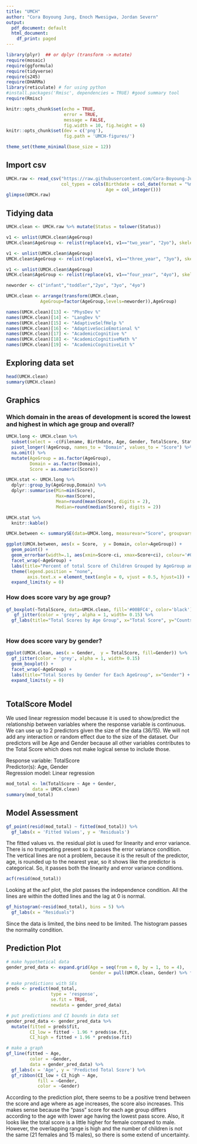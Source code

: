```yaml
---
title: "UMCH"
author: "Cora Boyoung Jung, Enoch Mwesigwa, Jordan Severn"
output:
  pdf_document: default
  html_document:
    df_print: paged
---
```



```r
library(plyr)  ## or dplyr (transform -> mutate) 
require(mosaic)
require(ggformula)
require(tidyverse)
require(s245)
require(DHARMa)
library(reticulate) # for using python
#install.packages('Rmisc', dependencies = TRUE) #good summary tool
require(Rmisc)

knitr::opts_chunk$set(echo = TRUE, 
                      error = TRUE,
                      message = FALSE,
                      fig.width = 10, fig.height = 6)
knitr::opts_chunk$set(dev = c('png'),
                      fig.path = 'UMCH-figures/')

theme_set(theme_minimal(base_size = 12))
```

## Import csv
  
```r
UMCH.raw <- read_csv("https://raw.githubusercontent.com/Cora-Boyoung-Jung/UMCH/main/data/UMCH_p.csv",
                     col_types = cols(Birthdate = col_date(format = "%m/%d/%Y"),
                                      Age = col_integer()))
glimpse(UMCH.raw)
```
## Tidying data
  
```r
UMCH.clean <- UMCH.raw %>% mutate(Status = tolower(Status))

v1 <- unlist(UMCH.clean$AgeGroup)
UMCH.clean$AgeGroup <- relist(replace(v1, v1=="two_year", "2yo"), skeleton=UMCH.clean$AgeGroup)

v1 <- unlist(UMCH.clean$AgeGroup)
UMCH.clean$AgeGroup <- relist(replace(v1, v1=="three_year", "3yo"), skeleton=UMCH.clean$AgeGroup)

v1 <- unlist(UMCH.clean$AgeGroup)
UMCH.clean$AgeGroup <- relist(replace(v1, v1=="four_year", "4yo"), skeleton=UMCH.clean$AgeGroup)

neworder <- c("infant","toddler","2yo", "3yo", "4yo")

UMCH.clean <- arrange(transform(UMCH.clean,
             AgeGroup=factor(AgeGroup,levels=neworder)),AgeGroup)

names(UMCH.clean)[13] <- "PhysDev %"
names(UMCH.clean)[14] <- "LangDev %"
names(UMCH.clean)[15] <- "AdaptiveSelfHelp %"
names(UMCH.clean)[16] <- "AdaptiveSocioEmotional %"
names(UMCH.clean)[17] <- "AcademicCognitive %"
names(UMCH.clean)[18] <- "AcademicCognitiveMath %"
names(UMCH.clean)[19] <- "AcademicCognitiveLit %"
```

## Exploring data set
  
```r
head(UMCH.clean)
summary(UMCH.clean)
```

## Graphics

### Which domain in the areas of development is scored the lowest and highest in which age group and overall?  

```r
UMCH.long <- UMCH.clean %>%
  subset(select = -c(Filename, Birthdate, Age, Gender, TotalScore, Status, Examiner,Adaptive_SelfHelp, Adaptive_SocialEmotional, LanguageDevelopment,AcademicAndCognitive,PhysicalDevelopment, AcademicAndCognitive_Literacy, AcademicAndCognitive_Maths)) %>%
  pivot_longer(!AgeGroup, names_to = "Domain", values_to = "Score") %>%
  na.omit() %>%
  mutate(AgeGroup = as.factor(AgeGroup),
         Domain = as.factor(Domain),
         Score = as.numeric(Score))

UMCH.stat <- UMCH.long %>%
  dplyr::group_by(AgeGroup,Domain) %>%
  dplyr::summarise(Min=min(Score),
                   Max=max(Score),
                   Mean=round(mean(Score), digits = 2),
                   Median=round(median(Score), digits = 2))

UMCH.stat %>%
  knitr::kable()
```
```r
UMCH.between <- summarySE(data=UMCH.long, measurevar="Score", groupvars=c("Domain", "AgeGroup"), na.rm=FALSE, conf.interval=.95)

ggplot(UMCH.between, aes(x = Score,  y = Domain, color=AgeGroup)) +
  geom_point() + 
  geom_errorbar(width=.1, aes(xmin=Score-ci, xmax=Score+ci), colour='#00BFC4') +
  facet_wrap(~AgeGroup) +
  labs(title="Percent of total Score of Children Grouped by AgeGroup and Domain", y="Score (%)") +
  theme(legend.position = "none",
        axis.text.x = element_text(angle = 0, vjust = 0.5, hjust=1)) +
  expand_limits(y = 0) 
```


### How does score vary by age group?  

```r
gf_boxplot(~TotalScore, data=UMCH.clean, fill='#00BFC4', color='black') %>% 
   gf_jitter(color = 'grey', alpha = 1, width= 0.15) %>%
  gf_labs(title="Total Scores by Age Group", x="Total Score", y="Counts") + facet_wrap(~AgeGroup) 
  
```

### How does score vary by gender?  

```r
ggplot(UMCH.clean, aes(x = Gender,  y = TotalScore, fill=Gender)) %>%
  gf_jitter(color = 'grey', alpha = 1, width= 0.15)
  geom_boxplot() + 
  facet_wrap(~AgeGroup) +
  labs(title="Total Scores by Gender for Each AgeGroup", x="Gender") +
  expand_limits(y = 0) 
  
```


## TotalScore Model

We used linear regression model because it is used to show/predict the relationship between variables where the response variable is continuous. We can use up to 2 predictors given the size of the data (36/15). We will not add any interaction or random effect due to the size of the dataset. Our predictors will be Age and Gender because all other variables contributes to the Total Score which does not make logical sense to include those.  

Response variable: TotalScore  
Predictor(s): Age, Gender   
Regression model: Linear regression 

```r
mod_total <- lm(TotalScore ~ Age + Gender,  
          data = UMCH.clean)  
summary(mod_total)  
```

## Model Assessment

```r
gf_point(resid(mod_total) ~ fitted(mod_total)) %>%
  gf_labs(x = 'Fitted Values', y = 'Residuals')
```

The fitted values vs. the residual plot is used for linearity and error variance. There is no trumpeting present so it passes the error variance condition. The vertical lines are not a problem, because it is the result of the predictor, age, is rounded up to the nearest year, so it shows like the predictor is categorical. So, it passes both the linearity and error variance conditions.  

```r
acf(resid(mod_total))
```

Looking at the acf plot, the plot passes the independence condition. All the lines are within the dotted lines and the lag at 0 is normal. 

```r
gf_histogram(~resid(mod_total), bins = 5) %>%
  gf_labs(x = "Residuals")
```

Since the data is limited, the bins need to be limited. The histogram passes the normality condition. 


## Prediction Plot

```r
# make hypothetical data
gender_pred_data <- expand.grid(Age = seq(from = 0, by = 1, to = 4), 
                                Gender = pull(UMCH.clean, Gender) %>% factor() %>% levels())

# make predictions with SEs
preds <- predict(mod_total,
                 type = 'response',
                 se.fit = TRUE,
                 newdata = gender_pred_data)

# put predictions and CI bounds in data set
gender_pred_data <- gender_pred_data %>%
  mutate(fitted = preds$fit,
         CI_low = fitted - 1.96 * preds$se.fit,
         CI_high = fitted + 1.96 * preds$se.fit)

# make a graph
gf_line(fitted ~ Age,
         color = ~Gender,
         data = gender_pred_data) %>%
  gf_labs(x = 'Age', y = 'Predicted Total Score') %>%
  gf_ribbon(CI_low + CI_high ~ Age,
            fill = ~Gender,
            color = ~Gender)
```
According to the prediction plot, there seems to be a positive trend between the score and age where as age increases, the score also increases. This makes sense because the "pass" score for each age group differs according to the age with lower age having the lowest pass score. Also, it looks like the total score is a little higher for female compared to male. However, the overlapping range is high and the number of children is not the same (21 females and 15 males), so there is some extend of uncertainty.  






